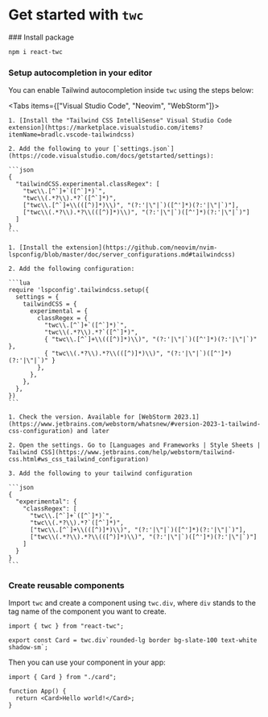 
# Get started with `twc`

<Steps>
### Install package

```sh npm2yarn
npm i react-twc
```

### Setup autocompletion in your editor

You can enable Tailwind autocompletion inside `twc` using the steps below:

<Tabs items={["Visual Studio Code", "Neovim", "WebStorm"]}>
  <Tab>

    1. [Install the "Tailwind CSS IntelliSense" Visual Studio Code extension](https://marketplace.visualstudio.com/items?itemName=bradlc.vscode-tailwindcss)

    2. Add the following to your [`settings.json`](https://code.visualstudio.com/docs/getstarted/settings):

    ```json
    {
      "tailwindCSS.experimental.classRegex": [
        "twc\\.[^`]+`([^`]*)`",
        "twc\\(.*?\\).*?`([^`]*)",
        ["twc\\.[^`]+\\(([^)]*)\\)", "(?:'|\"|`)([^']*)(?:'|\"|`)"],
        ["twc\\(.*?\\).*?\\(([^)]*)\\)", "(?:'|\"|`)([^']*)(?:'|\"|`)"]
      ]
    }
    ```

  </Tab>
  <Tab>

    1. [Install the extension](https://github.com/neovim/nvim-lspconfig/blob/master/doc/server_configurations.md#tailwindcss)

    2. Add the following configuration:

    ```lua
    require 'lspconfig'.tailwindcss.setup({
      settings = {
        tailwindCSS = {
          experimental = {
            classRegex = {
              "twc\\.[^`]+`([^`]*)`",
              "twc\\(.*?\\).*?`([^`]*)",
              { "twc\\.[^`]+\\(([^)]*)\\)", "(?:'|\"|`)([^']*)(?:'|\"|`)" },
              { "twc\\(.*?\\).*?\\(([^)]*)\\)", "(?:'|\"|`)([^']*)(?:'|\"|`)" }
            },
          },
        },
      },
    })
    ```

  </Tab>
  <Tab>

    1. Check the version. Available for [WebStorm 2023.1](https://www.jetbrains.com/webstorm/whatsnew/#version-2023-1-tailwind-css-configuration) and later

    2. Open the settings. Go to [Languages and Frameworks | Style Sheets | Tailwind CSS](https://www.jetbrains.com/help/webstorm/tailwind-css.html#ws_css_tailwind_configuration)

    3. Add the following to your tailwind configuration

    ```json
    {
      "experimental": {
        "classRegex": [
          "twc\\.[^`]+`([^`]*)`",
          "twc\\(.*?\\).*?`([^`]*)",
          ["twc\\.[^`]+\\(([^)]*)\\)", "(?:'|\"|`)([^']*)(?:'|\"|`)"],
          ["twc\\(.*?\\).*?\\(([^)]*)\\)", "(?:'|\"|`)([^']*)(?:'|\"|`)"]
        ]
      }
    }
    ```

  </Tab>
</Tabs>

### Create reusable components

Import `twc` and create a component using `twc.div`, where `div` stands to the tag name of the component you want to create.

```tsx filename="card.tsx"
import { twc } from "react-twc";

export const Card = twc.div`rounded-lg border bg-slate-100 text-white shadow-sm`;
```

Then you can use your component in your app:

```tsx filename"app.tsx"
import { Card } from "./card";

function App() {
  return <Card>Hello world!</Card>;
}
```

</Steps>
